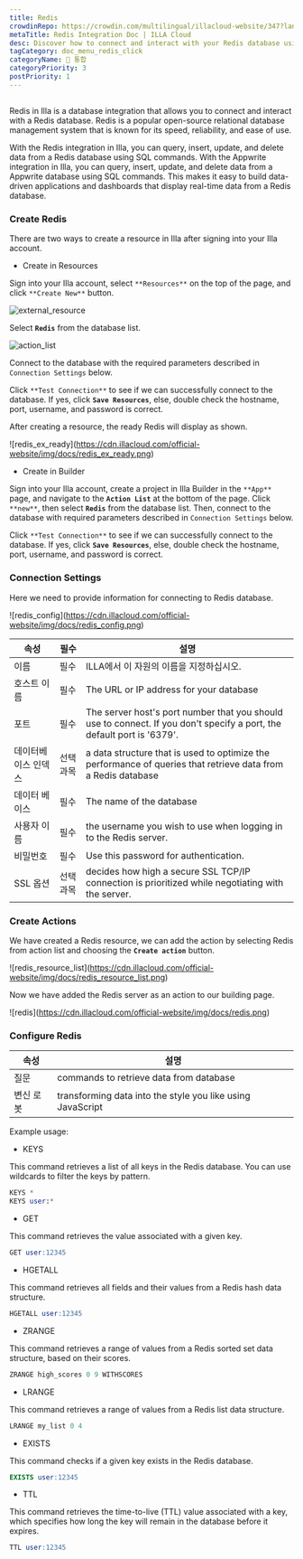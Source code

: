 ```yaml
---
title: Redis
crowdinRepo: https://crowdin.com/multilingual/illacloud-website/347?languages=en&filter=basic&value=0
metaTitle: Redis Integration Doc | ILLA Cloud
desc: Discover how to connect and interact with your Redis database using ILLA Cloud's database integration feature. Check out this guide for more details.
tagCategory: doc_menu_redis_click
categoryName: 🔨 통합
categoryPriority: 3
postPriority: 1
---
```


## <h2 hidden>What is Redis?</h2>

Redis in Illa is a database integration that allows you to connect and interact with a Redis database. Redis is a popular open-source relational database management system that is known for its speed, reliability, and ease of use.

With the Redis integration in Illa, you can query, insert, update, and delete data from a Redis database using SQL commands. With the Appwrite integration in Illa, you can query, insert, update, and delete data from a Appwrite database using SQL commands. This makes it easy to build data-driven applications and dashboards that display real-time data from a Redis database.

### Create Redis

There are two ways to create a resource in Illa after signing into your Illa account.

-   Create in Resources

Sign into your Illa account, select `**Resources**` on the top of the page, and click `**Create New**` button.

![external_resource](https://cdn.illacloud.com/official-website/img/docs/external_resource.png)

Select **`Redis`** from the database list.

![action_list](https://cdn.illacloud.com/official-website/img/docs/action_list.png)

Connect to the database with the required parameters described in `Connection Settings` below.

Click `**Test Connection**` to see if we can successfully connect to the database. If yes, click **`Save Resources`**, else, double check the hostname, port, username, and password is correct.

After creating a resource, the ready Redis will display as shown.

![redis_ex_ready]\(https://cdn.illacloud.com/official-website/img/docs/redis_ex_ready.png)

-   Create in Builder

Sign into your Illa account, create a project in Illa Builder in the `**App**` page, and navigate to the **`Action List`** at the bottom of the page. Click `**new**`, then select **`Redis`** from the database list. Then, connect to the database with required parameters described in `Connection Settings` below.

Click `**Test Connection**` to see if we can successfully connect to the database. If yes, click **`Save Resources`**, else, double check the hostname, port, username, and password is correct.

### Connection Settings

Here we need to provide information for connecting to Redis database.

![redis_config]\(https://cdn.illacloud.com/official-website/img/docs/redis_config.png)

| 속성            | 필수    | 설명                                                                                                                     |
| ------------- | ----- | ---------------------------------------------------------------------------------------------------------------------- |
| 이름            | 필수    | ILLA에서 이 자원의 이름을 지정하십시오.                                                                                               |
| 호스트 이름        | 필수    | The URL or IP address for your database                                                                                |
| 포트            | 필수    | The server host's port number that you should use to connect. If you don't specify a port, the default port is '6379'. |
| 데이터베이스 인덱스    | 선택 과목 | a data structure that is used to optimize the performance of queries that retrieve data from a Redis database          |
| 데이터 베이스       | 필수    | The name of the database                                                                                               |
| 사용자 이름        | 필수    | the username you wish to use when logging in to the Redis server.                                                      |
| 비밀번호          | 필수    | Use this password for authentication.                                                                                  |
| SSL 옵션        | 선택 과목 | decides how high a secure SSL TCP/IP connection is prioritized while negotiating with the server.                      |

### Create Actions

We have created a Redis resource, we can add the action by selecting Redis from action list and choosing the **`Create action`** button.

![redis_resource_list]\(https://cdn.illacloud.com/official-website/img/docs/redis_resource_list.png)

Now we have added the Redis server as an action to our building page.

![redis]\(https://cdn.illacloud.com/official-website/img/docs/redis.png)

### Configure Redis

| 속성       | 설명                                                         |
| -------- | ---------------------------------------------------------- |
| 질문       | commands to retrieve data from database                    |
| 변신 로봇    | transforming data into the style you like using JavaScript |

Example usage:

-   KEYS

This command retrieves a list of all keys in the Redis database. You can use wildcards to filter the keys by pattern.

```sql
KEYS *
KEYS user:*
```

-   GET

This command retrieves the value associated with a given key.

```sql
GET user:12345
```

-   HGETALL

This command retrieves all fields and their values from a Redis hash data structure.

```sql
HGETALL user:12345
```

-   ZRANGE

This command retrieves a range of values from a Redis sorted set data structure, based on their scores.

```sql
ZRANGE high_scores 0 9 WITHSCORES
```

-   LRANGE

This command retrieves a range of values from a Redis list data structure.

```sql
LRANGE my_list 0 4
```

-   EXISTS

This command checks if a given key exists in the Redis database.

```sql
EXISTS user:12345
```

-   TTL

This command retrieves the time-to-live (TTL) value associated with a key, which specifies how long the key will remain in the database before it expires.

```sql
TTL user:12345
```
